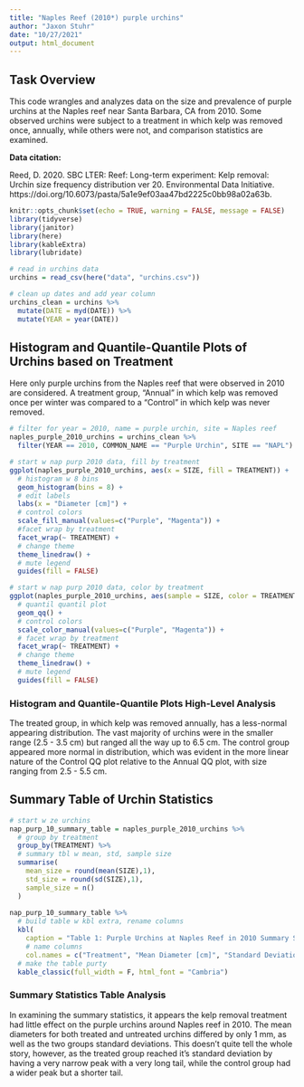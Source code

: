 ```yaml
---
title: "Naples Reef (2010*) purple urchins"
author: "Jaxon Stuhr"
date: "10/27/2021"
output: html_document
---
```

## Task Overview

This code wrangles and analyzes data on the size and prevalence of purple urchins at the Naples reef near Santa Barbara, CA from 2010. Some observed urchins were subject to a treatment in which kelp was removed once, annually, while others were not, and comparison statistics are examined. 

**Data citation:**

Reed, D. 2020. SBC LTER: Reef: Long-term experiment: Kelp removal: Urchin size frequency distribution ver 20. Environmental Data Initiative. https://doi.org/10.6073/pasta/5a1e9ef03aa47bd2225c0bb98a02a63b.

```r
knitr::opts_chunk$set(echo = TRUE, warning = FALSE, message = FALSE)
library(tidyverse)
library(janitor)
library(here)
library(kableExtra)
library(lubridate)
```

```r
# read in urchins data
urchins = read_csv(here("data", "urchins.csv"))
```

```r
# clean up dates and add year column
urchins_clean = urchins %>% 
  mutate(DATE = myd(DATE)) %>% 
  mutate(YEAR = year(DATE))
```

## Histogram and Quantile-Quantile Plots of Urchins based on Treatment

Here only purple urchins from the Naples reef that were observed in 2010 are considered. A treatment group, "Annual" in which kelp was removed once per winter was compared to a "Control" in which kelp was never removed.

```r
# filter for year = 2010, name = purple urchin, site = Naples reef
naples_purple_2010_urchins = urchins_clean %>% 
  filter(YEAR == 2010, COMMON_NAME == "Purple Urchin", SITE == "NAPL") 
```

```r
# start w nap purp 2010 data, fill by treatment
ggplot(naples_purple_2010_urchins, aes(x = SIZE, fill = TREATMENT)) +
  # histogram w 8 bins
  geom_histogram(bins = 8) +
  # edit labels
  labs(x = "Diameter [cm]") + 
  # control colors
  scale_fill_manual(values=c("Purple", "Magenta")) +
  #facet wrap by treatment
  facet_wrap(~ TREATMENT) +
  # change theme
  theme_linedraw() +
  # mute legend
  guides(fill = FALSE) 
```

```r
# start w nap purp 2010 data, color by treatment
ggplot(naples_purple_2010_urchins, aes(sample = SIZE, color = TREATMENT)) +
  # quantil quantil plot
  geom_qq() + 
  # control colors
  scale_color_manual(values=c("Purple", "Magenta")) +
  # facet wrap by treatment
  facet_wrap(~ TREATMENT) + 
  # change theme
  theme_linedraw() +
  # mute legend
  guides(fill = FALSE)
```

### Histogram and Quantile-Quantile Plots High-Level Analysis

The treated group, in which kelp was removed annually, has a less-normal appearing distribution. The vast majority of urchins were in the smaller range (2.5 - 3.5 cm) but ranged all the way up to 6.5 cm. The control group appeared more normal in distribution, which was evident in the more linear nature of the Control QQ plot relative to the Annual QQ plot, with size ranging from 2.5 - 5.5 cm. 

## Summary Table of Urchin Statistics

```r
# start w ze urchins
nap_purp_10_summary_table = naples_purple_2010_urchins %>% 
  # group by treatment
  group_by(TREATMENT) %>% 
  # summary tbl w mean, std, sample size
  summarise(
    mean_size = round(mean(SIZE),1),
    std_size = round(sd(SIZE),1),
    sample_size = n()
  )
  
nap_purp_10_summary_table %>%
  # build table w kbl extra, rename columns
  kbl(
    caption = "Table 1: Purple Urchins at Naples Reef in 2010 Summary Statistics", 
    # name columns
    col.names = c("Treatment", "Mean Diameter [cm]", "Standard Deviation [cm]", "Sample Size")) %>%
  # make the table purty
  kable_classic(full_width = F, html_font = "Cambria")
```

### Summary Statistics Table Analysis

In examining the summary statistics, it appears the kelp removal treatment had little effect on the purple urchins around Naples reef in 2010. The mean diameters for both treated and untreated urchins differed by only 1 mm, as well as the two groups standard deviations. This doesn't quite tell the whole story, however, as the treated group reached it's standard deviation by having a very narrow peak with a very long tail, while the control group had a wider peak but a shorter tail. 




